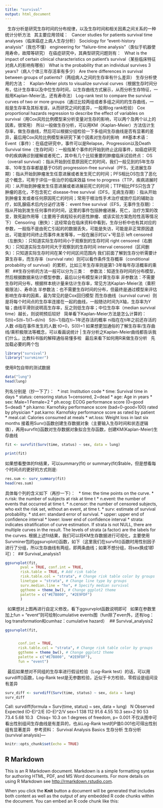 ```yaml
---
title: "survival"
output: html_document
---
```



 
生存分析是研究生存时间的分布规律，以及生存时间和相关因素之间关系的一种统计分析方法
 
其主要应用领域：
 
Cancer studies for patients survival time analyses（临床癌症上病人生存分析）
Sociology for “event-history analysis”（我也不懂）
engineering for “failure-time analysis”（类似于机器使用寿命，故障等研究）
在癌症研究中，其典型研究问题则有：
 
What is the impact of certain clinical characteristics on patient’s survival（某些临床特征对病人的影响有哪些）
What is the probability that an individual survives 3 years?（病人个体三年存活率有多少）
Are there differences in survival between groups of patients?（两组病人之间的生存率有什么差异）
生存分析使用的方法：
 
Kaplan-Meier plots to visualize survival curves（根据生存时间分布，估计生存率以及中位生存时间，以生存曲线方式展示，从而分析生存特征，一般用Kaplan-Meier法，还有寿命法）
Log-rank test to compare the survival curves of two or more groups（通过比较两组或者多组之间的的生存曲线，一般是生存率及其标准误，从而研究之间的差异，一般用log rank检验）
Cox proportional hazards regression to describe the effect of variables on survival（用Cox风险比例模型来分析变量对生存的影响，可以两个及两个以上的因素，很常用）
所以一般做生存分析，可以用KM（Kaplan-Meier）方法估计生存率，做生存曲线，然后可以根据分组检验一下多组间生存曲线是否有显著的差异，最后用Cox风险比例模型来研究下某个因素对生存的影响
 
##基本术语：
 
Event（事件）：在癌症研究中，事件可以是Relapse，Progression以及Death
Survival time（生存时间）：一般指某个事件的开始到终止这段事件，如癌症研究中的疾病确诊到缓解或者死亡，其中有几个比较重要的肿瘤临床试验终点：
OS（overall survival）：指从开始到任意原因死亡的时间，我们一般见到的5年生存率、10年生存率都是基于OS的
progression-free survival（PFS，无进展生存期）：指从开始到肿瘤发生任意进展或者发生死亡的时间；PFS相比OS包含了恶化这个概念，可用于评估一些治疗的临床效益
time to progress（TTP，疾病进展时间）：从开始到肿瘤发生任意进展或者进展前死亡的时间；TTP相比PFS只包含了肿瘤的恶化，不包含死亡
disease-free survival（DFS，无病生存期）：指从开始到肿瘤复发或者任何原因死亡的时间；常用于根治性手术治疗或放疗后的辅助治疗，如乳腺癌术后内分泌疗法等：
event free survival（EFS，无事件生存期）：指从开始到发生任何事件的时间，这里的事件包括肿瘤进展，死亡，治疗方案的改变，致死副作用等（主要用于病程较长的恶性肿瘤、或该实验方案危险性高等情况下）
Censoring（删失）：这经常会在临床资料中看到，生存分析中也有其对应的参数，一般指不是由死亡引起的的数据丢失，可能是失访，可能是非正常原因退出，可能是时间终止而事件未发等等，一般在展示时以‘+’号显示
left censored（左删失）：只知道实际生存时间小于观察到的生存时间
right censored（右删失）：只知道实际生存时间大于观察到的生存时间
interval censored（区间删失）：只知道实际生存时间在某个时间区间范围内
我们前面了解到生存分析需要计算生存率，而生存率（survival rate）则可以看作条件生存概率（conditional probability of survival）的累积，比如三年生存率则是第1-3年每年存活概率的乘积
 
##生存分析的方法一般可以分为三类：
 
参数法：知道生存时间的分布模型，然后根据数据来估计模型参数，最后以分布模型来计算生存率
非参数法：不需要生存时间分布，根据样本统计量来估计生存率，常见方法Kaplan-Meier法（乘积极限法）、寿命法
半参数法：也不需要生存时间的分布，但最终是通过模型来评估影响生存率的因素，最为常见的是Cox回归模型
而生存曲线（survival curve）则是将每个时间点的生存率连接在一起的曲线，一般随访时间为X轴，生存率为Y轴；曲线平滑则说明高生存率，反之则低生存率；中位生存率（median survival time）越长，则说明预后较好
 
简单看下Kaplan-Meier方法是怎么计算的：
 
S(ti)=S(ti−1)(1−di/ni)
 
S(ti−1)指在ti−1年还存活的概率
ni指在在ti年之前还存活的人数
di指在事件发生的人数
t0=0，S(0)=1
如果想更加通俗的了解生存率/生存曲线/乘积极限法等概念，可以看画说统计 | 生存分析之Kaplan-Meier曲线都告诉我们什么，比教科书版的解释通俗易懂多啦
 
最后来看下如何用R来做生存分析
 
先加载必要的两个包
 
```r
library("survival")
library("survminer")
```

使用R包自带的测试数据


```r
data("lung")
head(lung)
```

列名分别是（抄一下了）：
 
* inst: Institution code
* time: Survival time in days
* status: censoring status 1=censored, 2=dead
* age: Age in years
* sex: Male=1 Female=2
* ph.ecog: ECOG performance score (0=good 5=dead)
* ph.karno: Karnofsky performance score (bad=0-good=100) rated by physician
* pat.karno: Karnofsky performance score as rated by patient
* meal.cal: Calories consumed at meals
* wt.loss: Weight loss in last six months
接着用Surv()函数创建生存数据对象（主要输入生存时间和状态逻辑值），再用survfit()函数对生存数据对象拟合生存函数，创建KM(Kaplan-Meier)生存曲线
 
```r
fit <- survfit(Surv(time, status) ~ sex, data = lung)

print(fit)
```

如果想看整体的fit结果，可以summary(fit) or summary(fit)$table，但是想看每个时间点的更好的方式则是:
 
```r
res.sum <- surv_summary(fit)
head(res.sum)
```


具体每个列的含义如下（再抄一下）：
 
* time: the time points on the curve.
* n.risk: the number of subjects at risk at time t
* n.event: the number of events that occurred at time t.
* n.censor: the number of censored subjects, who exit the risk set, without an event, at time t.
* surv: estimate of survival probability.
* std.err: standard error of survival.
* upper: upper end of confidence interval
* lower: lower end of confidence interval
* strata: indicates stratification of curve estimation. If strata is not NULL, there are multiple curves in the result. The levels of strata (a factor) are the labels for the curves.
根据上述fit结果，我们可以将KM生存数据进行可视化，主要使用Survminer包的ggsurvplot()函数，如下（这里我们在survfit()函数时用性别因子进行了分组，所以生存曲线有两组，即两条曲线；如果不想分组，将sex换成1即可）：
 ## Survival_analysis1

```r
ggsurvplot(fit,
       pval = TRUE, conf.int = TRUE,
       risk.table = TRUE, # Add risk table
       risk.table.col = "strata", # Change risk table color by groups
       linetype = "strata", # Change line type by groups
       surv.median.line = "hv", # Specify median survival
       ggtheme = theme_bw(), # Change ggplot2 theme
       palette = c("#E7B800", "#2E9FDF")
       )

```

 
如果想对上图再进行自定义修改，看下ggsurvplot函数说明即可
 
如果在参数里加上fun = "event"则可绘制cumulative events图（fun除了even外，还有log：log transformation和cumhaz：cumulative hazard）
 ## Survival_analysis2

```r
ggsurvplot(fit,


      conf.int = TRUE,
      risk.table.col = "strata", # Change risk table color by groups
      ggtheme = theme_bw(), # Change ggplot2 theme
      palette = c("#E7B800", "#2E9FDF"),
      fun = "event")


```

 
最后如果想对不同组的生存率进行假设检验（Log-Rank test）的话，可以用survdiff()函数，Log-Rank test是无参数检验，近似于卡方检验，零假设是组间没有差异
 
```r
surv_diff <- survdiff(Surv(time, status) ~ sex, data = lung)
surv_diff
```

Call:
survdiff(formula = Surv(time, status) ~ sex, data = lung)
 
        N Observed Expected (O-E)^2/E (O-E)^2/V
sex=1 138      112     91.6      4.55      10.3
sex=2  90       53     73.4      5.68      10.3
 
 Chisq= 10.3  on 1 degrees of freedom, p= 0.001 
不仅从图中可看出性别组间生存曲线是有差异的，也从Log-Rank test的P值0.001也可得出性别组有显著差异
 
参考资料：
Survival Analysis Basics
生存分析
生存分析(survival analysis)---
 


```r
knitr::opts_chunk$set(echo = TRUE)
```

## R Markdown

This is an R Markdown document. Markdown is a simple formatting syntax for authoring HTML, PDF, and MS Word documents. For more details on using R Markdown see <http://rmarkdown.rstudio.com>.

When you click the **Knit** button a document will be generated that includes both content as well as the output of any embedded R code chunks within the document. You can embed an R code chunk like this:

